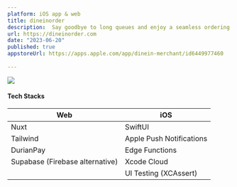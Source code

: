 ```yaml
---
platform: iOS app & web
title: dineinorder
description:  Say goodbye to long queues and enjoy a seamless ordering process. Simply scan a QR code, choose your menu items, make secure payments, and track your order in real-time. Elevate your dining experience today with DineInOrder!
url: https://dineinorder.com
date: "2023-06-20"
published: true
appstoreUrl: https://apps.apple.com/app/dinein-merchant/id6449977460
  
---
```

![](https://azgiwpdzokgesofpzclb.supabase.co/storage/v1/object/public/public/images/dineinorder.png)
<br />
#### Tech Stacks
| Web      |iOS |
| ----------- | ----------- |
| Nuxt      | SwiftUI       |
| Tailwind   | Apple Push Notifications        |
| DurianPay      | Edge Functions       |
| Supabase (Firebase alternative)     |  Xcode Cloud       |
|      |  UI Testing (XCAssert)       |